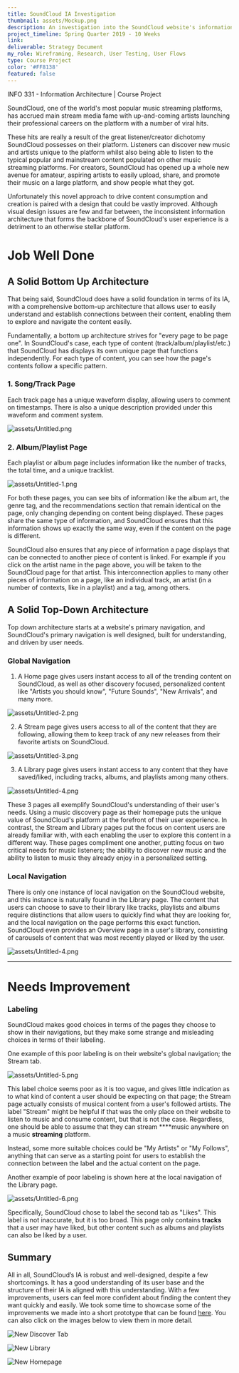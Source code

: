 ```yaml
---
title: SoundCloud IA Investigation
thumbnail: assets/Mockup.png
description: An investigation into the SoundCloud website's information architecture, it's strengths, and its shortcomings
project_timeline: Spring Quarter 2019 - 10 Weeks
link:
deliverable: Strategy Document
my_role: Wireframing, Research, User Testing, User Flows
type: Course Project
color: '#FF8138'
featured: false
---
```



INFO 331 - Information Architecture | Course Project

SoundCloud, one of the world's most popular music streaming platforms, has accrued main stream media fame with up-and-coming artists launching their professional careers on the platform with a number of viral hits.

These hits are really a result of the great listener/creator dichotomy SoundCloud possesses on their platform. Listeners can discover new music and artists unique to the platform whilst also being able to listen to the typical popular and mainstream content populated on other music streaming platforms.  For creators, SoundCloud has opened up a whole new avenue for amateur, aspiring artists to easily upload, share, and promote their music on a large platform, and show people what they got.

Unfortunately this novel approach to drive content consumption and creation is paired with a design that could be vastly improved.  Although visual design issues are few and far between, the inconsistent information architecture that forms the backbone of SoundCloud's user experience is a detriment to an otherwise stellar platform.

# Job Well Done

## A Solid Bottom Up Architecture

That being said, SoundCloud does have a solid foundation in terms of its IA, with a comprehensive bottom-up architecture that allows user to easily understand and establish connections between their content, enabling them to explore and navigate the content easily.

Fundamentally, a bottom up architecture strives for "every page to be page one". In SoundCloud's case, each type of content (track/album/playlist/etc.) that SoundCloud has displays its own unique page that functions independently. For each type of content, you can see how the page's contents follow a specific pattern.

### 1. Song/Track Page

Each track page has a unique waveform display, allowing users to comment on timestamps. There is also a unique description provided under this waveform and comment system.

![assets/Untitled.png](assets/Untitled.png)

### 2. Album/Playlist Page

Each playlist or album page includes information like the number of tracks, the total time, and a unique tracklist.

![assets/Untitled-1.png](assets/Untitled-1.png)

For both these pages, you can see bits of information like the album art, the genre tag, and the recommendations section that remain identical on the page, only changing depending on content being displayed. These pages share the same type of information, and SoundCloud ensures that this information shows up exactly the same way, even if the content on the page is different.

SoundCloud also ensures that any piece of information a page displays that can be connected to another piece of content is linked. For example if you click on the artist name in the page above, you will be taken to the SoundCloud page for that artist. This interconnection applies to many other pieces of information on a page, like an individual track, an artist (in a number of contexts, like in a playlist) and a tag, among others.

## A Solid Top-Down Architecture

Top down architecture starts at a website's primary navigation, and SoundCloud's primary navigation is well designed, built for understanding, and driven by user needs.

### Global Navigation

1. A Home page gives users instant access to all of the trending content on SoundCloud, as well as other discovery focused, personalized content like "Artists you should know", "Future Sounds", "New Arrivals", and many more.

![assets/Untitled-2.png](assets/Untitled-2.png)

2. A Stream page gives users access to all of the content that they are following, allowing them to keep track of any new releases from their favorite artists on SoundCloud.

![assets/Untitled-3.png](assets/Untitled-3.png)

3. A Library page gives users instant access to any content that they have saved/liked, including tracks, albums, and playlists among many others.

![assets/Untitled-4.png](assets/Untitled-4.png)

These 3 pages all exemplify SoundCloud's understanding of their user's needs. Using a music discovery page as their homepage puts the unique value of SoundCloud's platform at the forefront of their user experience. In contrast, the Stream and Library pages put the focus on content users are already familiar with, with each enabling the user to explore this content in a different way. These pages compliment one another, putting focus on two critical needs for music listeners; the ability to discover new music and the ability to listen to music they already enjoy in a personalized setting.

### Local Navigation

There is only one instance of local navigation on the SoundCloud website, and this instance is naturally found in the Library page. The content that users can choose to save to their library like tracks, playlists and albums require distinctions that allow users to quickly find what they are looking for, and the local navigation on the page performs this exact function. SoundCloud even provides an Overview page in a user's library, consisting of carousels of content that was most recently played or liked by the user.

![assets/Untitled-4.png](assets/Untitled-4.png)

---

# Needs Improvement

### Labeling

SoundCloud makes good choices in terms of the pages they choose to show in their navigations, but they make some strange and misleading choices in terms of their labeling.

One example of this poor labeling is on their website's global navigation; the Stream tab.

![assets/Untitled-5.png](assets/Untitled-5.png)

This label choice seems poor as it is too vague, and gives little indication as to what kind of content a user should be expecting on that page; the Stream page actually consists of musical content from a user's followed artists. The label "Stream" might be helpful if that was the only place on their website to listen to music and consume content, but that is not the case. Regardless, one should be able to assume that they can stream ****music anywhere on a music **streaming** platform.

Instead, some more suitable choices could be "My Artists" or "My Follows", anything that can serve as a starting point for users to establish the connection between the label and the actual content on the page.

Another example of poor labeling is shown here at the local navigation of the Library page.

![assets/Untitled-6.png](assets/Untitled-6.png)

Specifically, SoundCloud chose to label the second tab as "Likes". This label is not inaccurate, but it is too broad. This page only contains **tracks** that a user may have liked, but other content such as albums and playlists can also be liked by a user.

## **Summary**

All in all, SoundCloud’s IA is robust and well-designed, despite a few shortcomings.
It has a good understanding of its user base and the structure of their IA is aligned
with this understanding. With a few improvements, users can feel more confident about
finding the content they want quickly and easily. We took some time to showcase some
of the improvements we made into a short prototype that can be found
[here](https://xd.adobe.com/view/e31902e5-d73f-4ba2-4f43-ade2e29e27f9-9528/?fullscreen).
You can also click on the images below to view them in more detail.

<div className="row">
  <div className="col">

  ![New Discover Tab](assets/Discover_cropped.png)

  </div>
  <div className="col">

  ![New Library](assets/Library2x.png)

  </div>

  <div className="col">

  ![New Homepage](assets/Home2x.png)

  </div>
</div>
